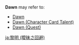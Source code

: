 {{Disambiguation}}

'''Dawn''' may refer to:
* [[Dawn]]
* [[Dawn (Character Card Talent)]]
* [[Dawn (Quest)]]

[[ja:黎明 (曖昧さ回避)]]